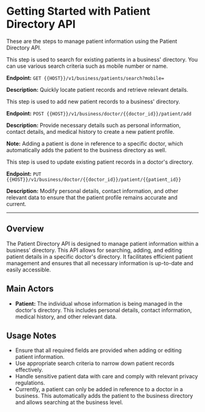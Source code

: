 # Getting Started with Patient Directory API

These are the steps to manage patient information using the Patient Directory API.

<Steps>

<Step title="Search for Patients">
This step is used to search for existing patients in a business' directory. You can use various search criteria such as mobile number or name.

**Endpoint:** `GET {{HOST}}/v1/business/patients/search?mobile=`

**Description:** Quickly locate patient records and retrieve relevant details.
</Step>

<Step title="Add a Patient">
This step is used to add new patient records to a business' directory.

**Endpoint:** `POST {{HOST}}/v1/business/doctor/{{doctor_id}}/patient/add`

**Description:** Provide necessary details such as personal information, contact details, and medical history to create a new patient profile.

**Note:** Adding a patient is done in reference to a specific doctor, which automatically adds the patient to the business directory as well.
</Step>

<Step title="Edit a Patient">
This step is used to update existing patient records in a doctor's directory.

**Endpoint:** `PUT {{HOST}}/v1/business/doctor/{{doctor_id}}/patient/{{patient_id}}`

**Description:** Modify personal details, contact information, and other relevant data to ensure that the patient profile remains accurate and current.
</Step>

</Steps>

---

## Overview

The Patient Directory API is designed to manage patient information within a business' directory. This API allows for searching, adding, and editing patient details in a specific doctor's directory. It facilitates efficient patient management and ensures that all necessary information is up-to-date and easily accessible.

## Main Actors

- **Patient:** The individual whose information is being managed in the doctor's directory. This includes personal details, contact information, medical history, and other relevant data.

## Usage Notes

- Ensure that all required fields are provided when adding or editing patient information.
- Use appropriate search criteria to narrow down patient records effectively.
- Handle sensitive patient data with care and comply with relevant privacy regulations.
- Currently, a patient can only be added in reference to a doctor in a business. This automatically adds the patient to the business directory and allows searching at the business level.
